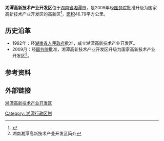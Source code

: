 '''湘潭高新技术产业开发区'''位于[[湖南省|湖南省]][[湘潭市|湘潭市]]，是2009年经[[中华人民共和国国务院|国务院]]批准升级为国家高新技术产业开发区的高新区<ref>{{cite web |url=http://park.chinahightech.com/hightech/html/51/hightech.html |title=湘潭高新区 |accessdate=2016-05-18 |publisher=高新网 |deadurl=yes |archiveurl=https://web.archive.org/web/20160407203131/http://park.chinahightech.com/hightech/html/51/hightech.html |archivedate=2016-04-07 }}</ref>，[[面积|面积]]46.79平方公里。

== 历史沿革 ==
*1992年：经[[湖南省人民政府|湖南省人民政府]]批准，成立湘潭高新技术产业开发区。
*2009月：经[[中华人民共和国国务院|国务院]]批准，湘潭高新技术产业开发区升级为国家高新技术产业开发区<ref>湖南湘潭高新技术产业开发区简介</ref>。

== 参考资料 ==
{{reflist}}

== 外部链接 ==
[https://web.archive.org/web/20160506093843/http://www.xtctp.com/ 湘潭高新技术产业开发区]

{{国家级高新技术产业开发区}}
[[Category:_湘潭行政区划|Category: 湘潭行政区划]]